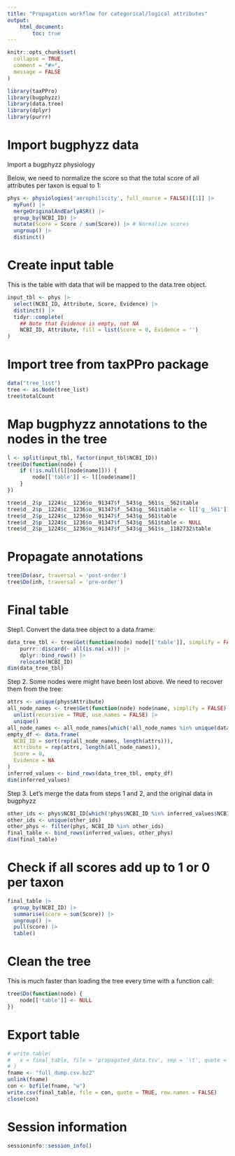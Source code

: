 ```yaml
---
title: "Propagation workflow for categorical/logical attributes"
output:
    html_document:
        toc: true
---
```


```r
knitr::opts_chunk$set(
  collapse = TRUE,
  comment = "#>",
  message = FALSE
)
```

```r
library(taxPPro)
library(bugphyzz)
library(data.tree)
library(dplyr)
library(purrr)
```

# Import bugphyzz data

Import a bugphyzz physiology

Below, we need to normalize the score so that the total score of all
attributes per taxon is equal to 1:

```r
phys <- physiologies('aerophilicity', full_source = FALSE)[[1]] |> 
  myFun() |> 
  mergeOriginalAndEarlyASR() |> 
  group_by(NCBI_ID) |>
  mutate(Score = Score / sum(Score)) |> # Normalize scores
  ungroup() |> 
  distinct()
```

# Create input table

This is the table with data that will be mapped to the data.tree object.

```r
input_tbl <- phys |>
  select(NCBI_ID, Attribute, Score, Evidence) |>
  distinct() |> 
  tidyr::complete(
    ## Note that Evidence is empty, not NA
    NCBI_ID, Attribute, fill = list(Score = 0, Evidence = '')
)
```

# Import tree from taxPPro package

```r
data("tree_list")
tree <- as.Node(tree_list)
tree$totalCount
```

# Map bugphyzz annotations to the nodes in the tree

```r
l <- split(input_tbl, factor(input_tbl$NCBI_ID))
tree$Do(function(node) {
    if (!is.null(l[[node$name]])) {
        node[['table']] <- l[[node$name]]
    }
})
```

```r
tree$d__2$p__1224$c__1236$o__91347$f__543$g__561$s__562$table
tree$d__2$p__1224$c__1236$o__91347$f__543$g__561$table <- l[['g__561']]
tree$d__2$p__1224$c__1236$o__91347$f__543$g__561$table
tree$d__2$p__1224$c__1236$o__91347$f__543$g__561$table <- NULL
tree$d__2$p__1224$c__1236$o__91347$f__543$g__561$s__1182732$table
```

# Propagate annotations

```r
tree$Do(asr, traversal = 'post-order')
tree$Do(inh, traversal = 'pre-order')
```

# Final table

Step1. Convert the data.tree object to a data.frame:

```r
data_tree_tbl <- tree$Get(function(node) node[['table']], simplify = FALSE) |> 
    purrr::discard(~ all(is.na(.x))) |>
    dplyr::bind_rows() |> 
    relocate(NCBI_ID) 
dim(data_tree_tbl)
```

Step 2. Some nodes were might have been lost above. We need to recover them from the
tree:

```r
attrs <- unique(phys$Attribute)
all_node_names <- tree$Get(function(node) node$name, simplify = FALSE) |> 
  unlist(recursive = TRUE, use.names = FALSE) |> 
  unique()
all_node_names <- all_node_names[which(!all_node_names %in% unique(data_tree_tbl$NCBI_ID))]
empty_df <- data.frame(
  NCBI_ID = sort(rep(all_node_names, length(attrs))), 
  Attribute = rep(attrs, length(all_node_names)), 
  Score = 0,
  Evidence = NA
)
inferred_values <- bind_rows(data_tree_tbl, empty_df)
dim(inferred_values)
```

Step 3. Let's merge the data from steps 1 and 2, and the original data in 
bugphyzz

```r
other_ids <- phys$NCBI_ID[which(!phys$NCBI_ID %in% inferred_values$NCBI_ID)]
other_ids <- unique(other_ids)
other_phys <- filter(phys, NCBI_ID %in% other_ids)
final_table <- bind_rows(inferred_values, other_phys)
dim(final_table)
```

# Check if all scores add up to 1 or 0 per taxon

```r
final_table |> 
  group_by(NCBI_ID) |> 
  summarise(score = sum(Score)) |> 
  ungroup() |> 
  pull(score) |> 
  table()
```

# Clean the tree

This is much faster than loading the tree every time with a function call:

```r
tree$Do(function(node) {
    node[['table']] <- NULL
})
```

# Export table

```r
# write.table(
#   x = final_table, file = 'propagated_data.tsv', sep = '\t', quote = TRUE
# )
fname <- "full_dump.csv.bz2"
unlink(fname)
con <- bzfile(fname, "w")
write.csv(final_table, file = con, quote = TRUE, row.names = FALSE)
close(con)
```

# Session information

```r
sessioninfo::session_info()
```
